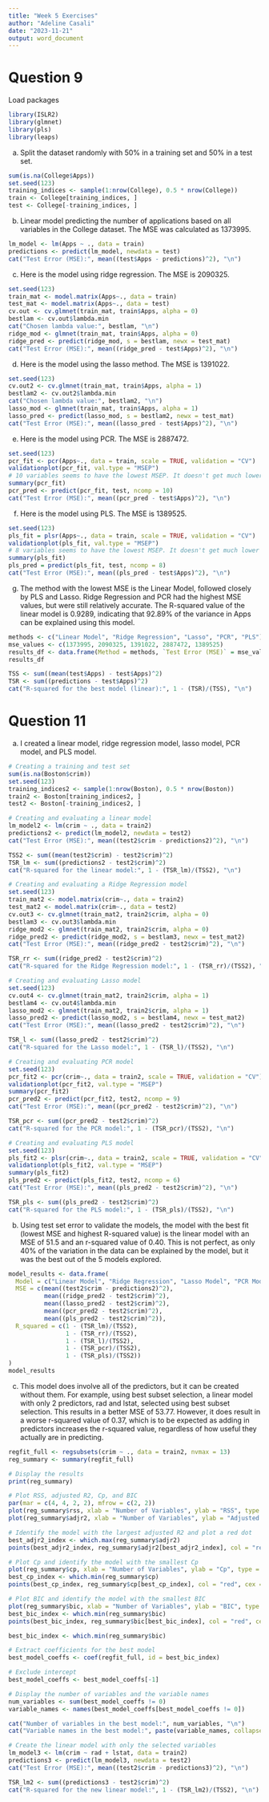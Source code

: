 ```yaml
---
title: "Week 5 Exercises"
author: "Adeline Casali"
date: "2023-11-21"
output: word_document
---
```

# Question 9
Load packages
```r
library(ISLR2)
library(glmnet)
library(pls)
library(leaps)
```
a) Split the dataset randomly with 50% in a training set and 50% in a test set. 
```r
sum(is.na(College$Apps))
set.seed(123)
training_indices <- sample(1:nrow(College), 0.5 * nrow(College))
train <- College[training_indices, ]
test <- College[-training_indices, ]
```
b) Linear model predicting the number of applications based on all variables in the College dataset. The MSE was calculated as 1373995. 
```r
lm_model <- lm(Apps ~ ., data = train)
predictions <- predict(lm_model, newdata = test)
cat("Test Error (MSE):", mean((test$Apps - predictions)^2), "\n")
```
c) Here is the model using ridge regression. The MSE is 2090325. 
```r
set.seed(123)
train_mat <- model.matrix(Apps~., data = train)
test_mat <- model.matrix(Apps~., data = test)
cv.out <- cv.glmnet(train_mat, train$Apps, alpha = 0)
bestlam <- cv.out$lambda.min
cat("Chosen lambda value:", bestlam, "\n")
ridge_mod <- glmnet(train_mat, train$Apps, alpha = 0)
ridge_pred <- predict(ridge_mod, s = bestlam, newx = test_mat)
cat("Test Error (MSE):", mean((ridge_pred - test$Apps)^2), "\n")
```
d) Here is the model using the lasso method. The MSE is 1391022. 
```r
set.seed(123)
cv.out2 <- cv.glmnet(train_mat, train$Apps, alpha = 1)
bestlam2 <- cv.out2$lambda.min
cat("Chosen lambda value:", bestlam2, "\n")
lasso_mod <- glmnet(train_mat, train$Apps, alpha = 1)
lasso_pred <- predict(lasso_mod, s = bestlam2, newx = test_mat)
cat("Test Error (MSE):", mean((lasso_pred - test$Apps)^2), "\n")
```
e) Here is the model using PCR. The MSE is 2887472. 
```r
set.seed(123)
pcr_fit <- pcr(Apps~., data = train, scale = TRUE, validation = "CV")
validationplot(pcr_fit, val.type = "MSEP")
# 10 variables seems to have the lowest MSEP. It doesn't get much lower after that 
summary(pcr_fit)
pcr_pred <- predict(pcr_fit, test, ncomp = 10)
cat("Test Error (MSE):", mean((pcr_pred - test$Apps)^2), "\n")
```
f) Here is the model using PLS. The MSE is 1389525. 
```r
set.seed(123)
pls_fit = plsr(Apps~., data = train, scale = TRUE, validation = "CV")
validationplot(pls_fit, val.type = "MSEP")
# 8 variables seems to have the lowest MSEP. It doesn't get much lower after that 
summary(pls_fit)
pls_pred = predict(pls_fit, test, ncomp = 8)
cat("Test Error (MSE):", mean((pls_pred - test$Apps)^2), "\n")
```
g) The method with the lowest MSE is the Linear Model, followed closely by PLS and Lasso. Ridge Regression and PCR had the highest MSE values, but were still relatively accurate. The R-squared value of the linear model is 0.9289, indicating that 92.89% of the variance in Apps can be explained using this model. 
```r
methods <- c("Linear Model", "Ridge Regression", "Lasso", "PCR", "PLS")
mse_values <- c(1373995, 2090325, 1391022, 2887472, 1389525)
results_df <- data.frame(Method = methods, `Test Error (MSE)` = mse_values)
results_df

TSS <- sum((mean(test$Apps) - test$Apps)^2)
TSR <- sum((predictions - test$Apps)^2)
cat("R-squared for the best model (linear):", 1 - (TSR)/(TSS), "\n")
```


# Question 11
a) I created a linear model, ridge regression model, lasso model, PCR model, and PLS model. 
```r
# Creating a training and test set
sum(is.na(Boston$crim))
set.seed(123)
training_indices2 <- sample(1:nrow(Boston), 0.5 * nrow(Boston))
train2 <- Boston[training_indices2, ]
test2 <- Boston[-training_indices2, ]

# Creating and evaluating a linear model
lm_model2 <- lm(crim ~ ., data = train2)
predictions2 <- predict(lm_model2, newdata = test2)
cat("Test Error (MSE):", mean((test2$crim - predictions2)^2), "\n")

TSS2 <- sum((mean(test2$crim) - test2$crim)^2)
TSR_lm <- sum((predictions2 - test2$crim)^2)
cat("R-squared for the linear model:", 1 - (TSR_lm)/(TSS2), "\n")

# Creating and evaluating a Ridge Regression model
set.seed(123)
train_mat2 <- model.matrix(crim~., data = train2)
test_mat2 <- model.matrix(crim~., data = test2)
cv.out3 <- cv.glmnet(train_mat2, train2$crim, alpha = 0)
bestlam3 <- cv.out3$lambda.min
ridge_mod2 <- glmnet(train_mat2, train2$crim, alpha = 0)
ridge_pred2 <- predict(ridge_mod2, s = bestlam3, newx = test_mat2)
cat("Test Error (MSE):", mean((ridge_pred2 - test2$crim)^2), "\n")

TSR_rr <- sum((ridge_pred2 - test2$crim)^2)
cat("R-squared for the Ridge Regression model:", 1 - (TSR_rr)/(TSS2), "\n")

# Creating and evaluating Lasso model
set.seed(123)
cv.out4 <- cv.glmnet(train_mat2, train2$crim, alpha = 1)
bestlam4 <- cv.out4$lambda.min
lasso_mod2 <- glmnet(train_mat2, train2$crim, alpha = 1)
lasso_pred2 <- predict(lasso_mod2, s = bestlam4, newx = test_mat2)
cat("Test Error (MSE):", mean((lasso_pred2 - test2$crim)^2), "\n")

TSR_l <- sum((lasso_pred2 - test2$crim)^2)
cat("R-squared for the Lasso model:", 1 - (TSR_l)/(TSS2), "\n")

# Creating and evaluating PCR model
set.seed(123)
pcr_fit2 <- pcr(crim~., data = train2, scale = TRUE, validation = "CV")
validationplot(pcr_fit2, val.type = "MSEP")
summary(pcr_fit2)
pcr_pred2 <- predict(pcr_fit2, test2, ncomp = 9)
cat("Test Error (MSE):", mean((pcr_pred2 - test2$crim)^2), "\n")

TSR_pcr <- sum((pcr_pred2 - test2$crim)^2)
cat("R-squared for the PCR model:", 1 - (TSR_pcr)/(TSS2), "\n")

# Creating and evaluating PLS model
set.seed(123)
pls_fit2 <- plsr(crim~., data = train2, scale = TRUE, validation = "CV")
validationplot(pls_fit2, val.type = "MSEP")
summary(pls_fit2)
pls_pred2 <- predict(pls_fit2, test2, ncomp = 6)
cat("Test Error (MSE):", mean((pls_pred2 - test2$crim)^2), "\n")

TSR_pls <- sum((pls_pred2 - test2$crim)^2)
cat("R-squared for the PLS model:", 1 - (TSR_pls)/(TSS2), "\n")
```
b) Using test set error to validate the models, the model with the best fit (lowest MSE and highest R-squared value) is the linear model with an MSE of 51.5 and an r-squared value of 0.40. This is not perfect, as only 40% of the variation in the data can be explained by the model, but it was the best out of the 5 models explored. 
```r
model_results <- data.frame(
  Model = c("Linear Model", "Ridge Regression", "Lasso Model", "PCR Model", "PLS Model"),
  MSE = c(mean((test2$crim - predictions2)^2),
          mean((ridge_pred2 - test2$crim)^2),
          mean((lasso_pred2 - test2$crim)^2),
          mean((pcr_pred2 - test2$crim)^2),
          mean((pls_pred2 - test2$crim)^2)),
  R_squared = c(1 - (TSR_lm)/(TSS2),
                1 - (TSR_rr)/(TSS2),
                1 - (TSR_l)/(TSS2),
                1 - (TSR_pcr)/(TSS2),
                1 - (TSR_pls)/(TSS2))
)
model_results
```
c) This model does involve all of the predictors, but it can be created without them. For example, using best subset selection, a linear model with only 2 predictors, rad and lstat, selected using best subset selection. This results in a better MSE of 53.77. However, it does result in a worse r-squared value of 0.37, which is to be expected as adding in predictors increases the r-squared value, regardless of how useful they actually are in predicting. 
```r
regfit_full <- regsubsets(crim ~ ., data = train2, nvmax = 13)
reg_summary <- summary(regfit_full)

# Display the results
print(reg_summary)

# Plot RSS, adjusted R2, Cp, and BIC
par(mar = c(4, 4, 2, 2), mfrow = c(2, 2))
plot(reg_summary$rss, xlab = "Number of Variables", ylab = "RSS", type = "l")
plot(reg_summary$adjr2, xlab = "Number of Variables", ylab = "Adjusted RSq", type = "l")

# Identify the model with the largest adjusted R2 and plot a red dot
best_adjr2_index <- which.max(reg_summary$adjr2)
points(best_adjr2_index, reg_summary$adjr2[best_adjr2_index], col = "red", cex = 2, pch = 20)

# Plot Cp and identify the model with the smallest Cp
plot(reg_summary$cp, xlab = "Number of Variables", ylab = "Cp", type = "l")
best_cp_index <- which.min(reg_summary$cp)
points(best_cp_index, reg_summary$cp[best_cp_index], col = "red", cex = 2, pch = 20)

# Plot BIC and identify the model with the smallest BIC
plot(reg_summary$bic, xlab = "Number of Variables", ylab = "BIC", type = "l")
best_bic_index <- which.min(reg_summary$bic)
points(best_bic_index, reg_summary$bic[best_bic_index], col = "red", cex = 2, pch = 20)

best_bic_index <- which.min(reg_summary$bic)

# Extract coefficients for the best model
best_model_coeffs <- coef(regfit_full, id = best_bic_index)

# Exclude intercept
best_model_coeffs <- best_model_coeffs[-1]

# Display the number of variables and the variable names
num_variables <- sum(best_model_coeffs != 0)
variable_names <- names(best_model_coeffs[best_model_coeffs != 0])

cat("Number of variables in the best model:", num_variables, "\n")
cat("Variable names in the best model:", paste(variable_names, collapse = ", "), "\n")

# Create the linear model with only the selected variables
lm_model3 <- lm(crim ~ rad + lstat, data = train2)
predictions3 <- predict(lm_model3, newdata = test2)
cat("Test Error (MSE):", mean((test2$crim - predictions3)^2), "\n")

TSR_lm2 <- sum((predictions3 - test2$crim)^2)
cat("R-squared for the new linear model:", 1 - (TSR_lm2)/(TSS2), "\n")
```

